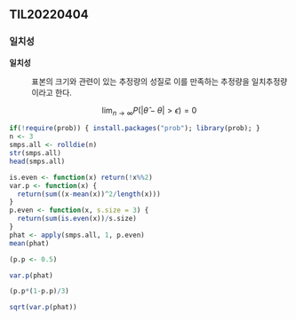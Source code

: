 ## TIL20220404

### 일치성

**일치성**

:  표본의 크기와 관련이 있는 추정량의 성질로 이를 만족하는 추정량을 일치추정량이라고 한다.

$$
\lim_{n \to \infty}P(|\hat\theta-\theta|>\epsilon) = 0
$$

```r
if(!require(prob)) { install.packages("prob"); library(prob); }
n <- 3
smps.all <- rolldie(n)
str(smps.all)
head(smps.all)
```

```r
is.even <- function(x) return(!x%%2)
var.p <- function(x) {
  return(sum((x-mean(x))^2/length(x)))
}
p.even <- function(x, s.size = 3) {
  return(sum(is.even(x))/s.size)
}
phat <- apply(smps.all, 1, p.even)
mean(phat)
```

```r
(p.p <- 0.5)
```

```r
var.p(phat)
```

```r
(p.p*(1-p.p)/3)
```

```r
sqrt(var.p(phat))
```

